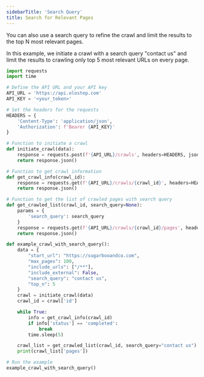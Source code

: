 ```yaml
---
sidebarTitle: 'Search Query'
title: Search for Relevant Pages
---
```


You can also use a search query to refine the crawl and limit the results to the top N most relevant pages.

In this example, we initiate a crawl with a search query "contact us" and limit the results to crawling only top 5 most relevant URLs on every page.

<CodeGroup>

```python crawl-search-query.py
import requests
import time

# Define the API URL and your API key
API_URL = 'https://api.olostep.com'
API_KEY = '<your_token>'

# Set the headers for the requests
HEADERS = {
    'Content-Type': 'application/json',
    'Authorization': f'Bearer {API_KEY}'
}

# Function to initiate a crawl
def initiate_crawl(data):
    response = requests.post(f'{API_URL}/crawls', headers=HEADERS, json=data)
    return response.json()

# Function to get crawl information
def get_crawl_info(crawl_id):
    response = requests.get(f'{API_URL}/crawls/{crawl_id}', headers=HEADERS)
    return response.json()

# Function to get the list of crawled pages with search query
def get_crawled_list(crawl_id, search_query=None):
    params = {
        'search_query': search_query
    }
    response = requests.get(f'{API_URL}/crawls/{crawl_id}/pages', headers=HEADERS, params=params)
    return response.json()

def example_crawl_with_search_query():
    data = {
        "start_url": "https://sugarbooandco.com",
        "max_pages": 100,
        "include_urls": ["/**"],
        "include_external": False,
        "search_query": "contact us",
        "top_n": 5
    }
    crawl = initiate_crawl(data)
    crawl_id = crawl['id']

    while True:
        info = get_crawl_info(crawl_id)
        if info['status'] == 'completed':
            break
        time.sleep(5)

    crawl_list = get_crawled_list(crawl_id, search_query="contact us")
    print(crawl_list['pages'])

# Run the example
example_crawl_with_search_query()
```
</CodeGroup>